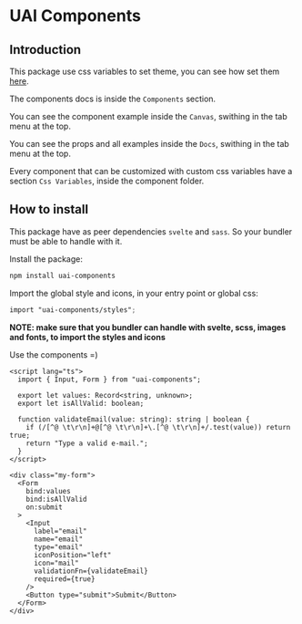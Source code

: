 
<Meta title="Introduction" />

# UAI Components

## Introduction

This package use css variables to set theme, you can see how set them
[here](?path=/story/theme-introduction--page).

The components docs is inside the `Components` section.

You can see the component example inside the `Canvas`, swithing in the tab menu at the top.

You can see the props and all examples inside the `Docs`, swithing in the tab menu at the top.

Every component that can be customized with custom css variables have a section `Css Variables`,
inside the component folder.

## How to install

This package have as peer dependencies `svelte` and `sass`. So your bundler must be able to handle
with it.

Install the package:

```bash
npm install uai-components
```

Import the global style and icons, in your entry point or global css:

```scss
import "uai-components/styles";
```

**NOTE: make sure that you bundler can handle with svelte, scss, images and fonts, to import the
styles and icons**

Use the components =)

```tsx
<script lang="ts">
  import { Input, Form } from "uai-components";

  export let values: Record<string, unknown>;
  export let isAllValid: boolean;

  function validateEmail(value: string): string | boolean {
    if (/[^@ \t\r\n]+@[^@ \t\r\n]+\.[^@ \t\r\n]+/.test(value)) return true;
    return "Type a valid e-mail.";
  }
</script>

<div class="my-form">
  <Form
    bind:values
    bind:isAllValid
    on:submit
  >
    <Input
      label="email"
      name="email"
      type="email"
      iconPosition="left"
      icon="mail"
      validationFn={validateEmail}
      required={true}
    />
    <Button type="submit">Submit</Button>
  </Form>
</div>
```
